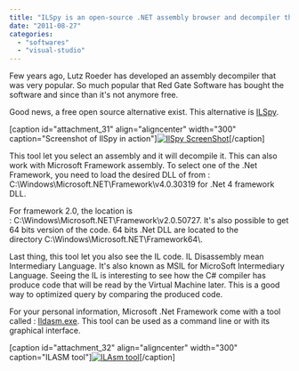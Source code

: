 ```yaml
---
title: "ILSpy is an open-source .NET assembly browser and decompiler that is free"
date: "2011-08-27"
categories: 
  - "softwares"
  - "visual-studio"
---
```


Few years ago, Lutz Roeder has developed an assembly decompiler that was very popular. So much popular that Red Gate Software has bought the software and since than it's not anymore free.

Good news, a free open source alternative exist. This alternative is [ILSpy](http://wiki.sharpdevelop.net/ilspy.ashx "ILSpy assembly browser and decompiler").

[caption id="attachment\_31" align="aligncenter" width="300" caption="Screenshot of IlSpy in action"][![IlSpy ScreenShot](http://patrickdesjardins.com/blog/wp-content/uploads/2011/08/ilspy-300x221.png "IlSpy ScreenShot")](http://patrickdesjardins.com/blog/wp-content/uploads/2011/08/ilspy.png)[/caption]

This tool let you select an assembly and it will decompile it. This can also work with Microsoft Framework assembly. To select one of the .Net Framework, you need to load the desired DLL of from : C:\\Windows\\Microsoft.NET\\Framework\\v4.0.30319 for .Net 4 framework DLL.

For framework 2.0, the location is : C:\\Windows\\Microsoft.NET\\Framework\\v2.0.50727. It's also possible to get 64 bits version of the code. 64 bits .Net DLL are located to the directory C:\\Windows\\Microsoft.NET\\Framework64\\.

Last thing, this tool let you also see the IL code. IL Disassembly mean Intermediary Language. It's also known as MSIL for MicroSoft Intermediary Language. Seeing the IL is interesting to see how the C# compiler has produce code that will be read by the Virtual Machine later. This is a good way to optimized query by comparing the produced code.

For your personal information, Microsoft .Net Framework come with a tool called : [Ildasm.exe](http://msdn.microsoft.com/en-us/library/f7dy01k1(v=vs.80).aspx "MSDN for Ildasm.exe"). This tool can be used as a command line or with its graphical interface.

[caption id="attachment\_32" align="aligncenter" width="300" caption="ILASM tool"][![ILAsm tool](http://patrickdesjardins.com/blog/wp-content/uploads/2011/08/ilasm-300x218.png "ilasm")](http://patrickdesjardins.com/blog/wp-content/uploads/2011/08/ilasm.png)[/caption]

